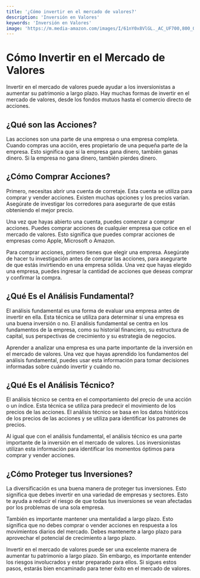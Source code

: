 ```yaml
---
title: '¿Cómo invertir en el mercado de valores?'
description: 'Inversión en Valores'
keywords: 'Inversión en Valores'
image: 'https://m.media-amazon.com/images/I/61nY0x8VlGL._AC_UF700,800_QL80_.jpg'
---
```




# Cómo Invertir en el Mercado de Valores

Invertir en el mercado de valores puede ayudar a los inversionistas a aumentar su patrimonio a largo plazo. Hay muchas formas de invertir en el mercado de valores, desde los fondos mutuos hasta el comercio directo de acciones.

## ¿Qué son las Acciones?

Las acciones son una parte de una empresa o una empresa completa. Cuando compras una acción, eres propietario de una pequeña parte de la empresa. Esto significa que si la empresa gana dinero, también ganas dinero. Si la empresa no gana dinero, también pierdes dinero.

## ¿Cómo Comprar Acciones?

Primero, necesitas abrir una cuenta de corretaje. Esta cuenta se utiliza para comprar y vender acciones. Existen muchas opciones y los precios varían. Asegúrate de investigar los corredores para asegurarte de que estás obteniendo el mejor precio.

Una vez que hayas abierto una cuenta, puedes comenzar a comprar acciones. Puedes comprar acciones de cualquier empresa que cotice en el mercado de valores. Esto significa que puedes comprar acciones de empresas como Apple, Microsoft o Amazon.

Para comprar acciones, primero tienes que elegir una empresa. Asegúrate de hacer tu investigación antes de comprar las acciones, para asegurarte de que estás invirtiendo en una empresa sólida. Una vez que hayas elegido una empresa, puedes ingresar la cantidad de acciones que deseas comprar y confirmar la compra.

<ImageAdd source="https://cdn.aarp.net/content/dam/aarp/money/investing/2020/02/1140-stock-market-falling-esp.imgcache.rev.web.900.508.jpg"/>

## ¿Qué Es el Análisis Fundamental?

El análisis fundamental es una forma de evaluar una empresa antes de invertir en ella. Esta técnica se utiliza para determinar si una empresa es una buena inversión o no. El análisis fundamental se centra en los fundamentos de la empresa, como su historial financiero, su estructura de capital, sus perspectivas de crecimiento y su estrategia de negocios.

Aprender a analizar una empresa es una parte importante de la inversión en el mercado de valores. Una vez que hayas aprendido los fundamentos del análisis fundamental, puedes usar esta información para tomar decisiones informadas sobre cuándo invertir y cuándo no.

<ImageAdd source="https://peytonholdings.com/wp-content/uploads/2021/11/analisis-fundamental-1.jpg"/>

## ¿Qué Es el Análisis Técnico?

El análisis técnico se centra en el comportamiento del precio de una acción o un índice. Esta técnica se utiliza para predecir el movimiento de los precios de las acciones. El análisis técnico se basa en los datos históricos de los precios de las acciones y se utiliza para identificar los patrones de precios.

Al igual que con el análisis fundamental, el análisis técnico es una parte importante de la inversión en el mercado de valores. Los inversionistas utilizan esta información para identificar los momentos óptimos para comprar y vender acciones.

<ImageAdd source="https://m.media-amazon.com/images/I/61P4RTDDGnL._AC_UF700,800_QL80_.jpg"/>

## ¿Cómo Proteger tus Inversiones?

La diversificación es una buena manera de proteger tus inversiones. Esto significa que debes invertir en una variedad de empresas y sectores. Esto te ayuda a reducir el riesgo de que todas tus inversiones se vean afectadas por los problemas de una sola empresa.

También es importante mantener una mentalidad a largo plazo. Esto significa que no debes comprar o vender acciones en respuesta a los movimientos diarios del mercado. Debes mantenerte a largo plazo para aprovechar el potencial de crecimiento a largo plazo.

<ImageAdd source="https://www.marketinginsiderreview.com/wp-content/uploads/2021/09/Oracle-ayuda-a-proteger-las-inversiones-en-publicidad-900x506.png"/>

Invertir en el mercado de valores puede ser una excelente manera de aumentar tu patrimonio a largo plazo. Sin embargo, es importante entender los riesgos involucrados y estar preparado para ellos. Si sigues estos pasos, estarás bien encaminado para tener éxito en el mercado de valores.